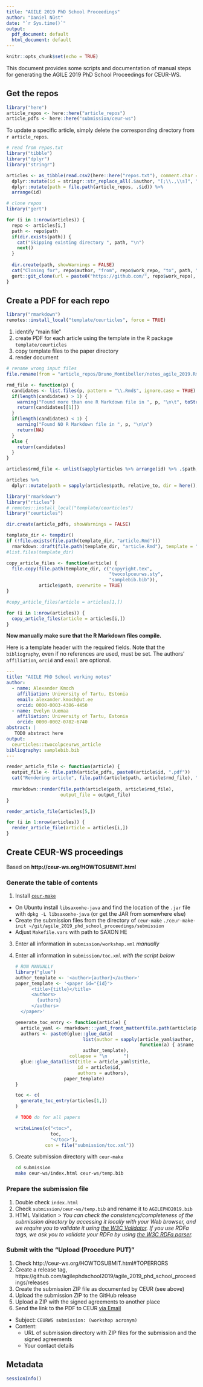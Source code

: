 ```yaml
---
title: "AGILE 2019 PhD School Proceedings"
author: "Daniel Nüst"
date: "`r Sys.time()`"
output:
  pdf_document: default
  html_document: default
---
```


```r
knitr::opts_chunk$set(echo = TRUE)
```

This document provides some scripts and documentation of manual steps for generating the AGILE 2019 PhD School Proceedings for CEUR-WS.

## Get the repos

```r
library("here")
article_repos <- here::here("article_repos")
article_pdfs <- here::here("submission/ceur-ws")
```

To update a specific article, simply delete the corresponding directory from `r article_repos`.

```r
# read from repos.txt
library("tibble")
library("dplyr")
library("stringr")

articles <- as_tibble(read.csv2(here::here("repos.txt"), comment.char = "#", stringsAsFactors = FALSE)) %>%
  dplyr::mutate(id = stringr::str_replace_all(.$author, "[;\\.,\\s]", "_")) %>%
  dplyr::mutate(path = file.path(article_repos, .$id)) %>%
  arrange(id)

# clone repos
library("gert")

for (i in 1:nrow(articles)) {
  repo <- articles[i,]
  path <- repo$path
  if(dir.exists(path)) {
    cat("Skipping existing directory ", path, "\n")
    next()
  }
  
  dir.create(path, showWarnings = FALSE)
  cat("Cloning for", repo$author, "from", repo$work_repo, "to", path, "\n")
  gert::git_clone(url = paste0("https://github.com/", repo$work_repo), path = path)
}
```

## Create a PDF for each repo

```r
library("rmarkdown")
remotes::install_local("template/ceurticles", force = TRUE)
```

1. identify "main file"
2. create PDF for each article using the template in the R package `template/ceurticles`
  1. copy template files to the paper directory
  2. render document

```r
# rename wrong input files
file.rename(from = "article_repos/Bruno_Montibeller/notes_agile_2019.Rmd", "article_repos/Bruno_Montibeller/notes_agile_2019.Rmd.dontuse")

rmd_file <- function(p) {
  candidates <- list.files(p, pattern = "\\.Rmd$", ignore.case = TRUE)
  if(length(candidates) > 1) {
    warning("Found more than one R Markdown file in ", p, "\n\t", toString(candidates), "\n\tUsing: ", candidates[[1]], "\n\n")
    return(candidates[[1]])
  }
  if(length(candidates) < 1) {
    warning("Found NO R Markdown file in ", p, "\n\n")
    return(NA)
  }
  else {
    return(candidates)
  }
}

articles$rmd_file <- unlist(sapply(articles %>% arrange(id) %>% .$path, rmd_file))
```

```r
articles %>%
  dplyr::mutate(path = sapply(articles$path, relative_to, dir = here(), USE.NAMES = FALSE))
```

```r
library("rmarkdown")
library("rticles")
# remotes::install_local("template/ceurticles")
library("ceurticles")

dir.create(article_pdfs, showWarnings = FALSE)

template_dir <- tempdir()
if (!file.exists(file.path(template_dir, "article.Rmd")))
  rmarkdown::draft(file.path(template_dir, "article.Rmd"), template = "twocolpceurws_article", package = "ceurticles", edit = FALSE, create_dir = FALSE)
#list.files(template_dir)

copy_article_files <- function(article) {
  file.copy(file.path(template_dir, c("copyright.tex",
                                      "twocolpceurws.sty",
                                      "samplebib.bib")),
            article$path, overwrite = TRUE)
}

#copy_article_files(article = articles[1,])

for (i in 1:nrow(articles)) {
  copy_article_files(article = articles[i,])
}
```

**Now manually make sure that the R Markdown files compile.**

Here is a template header with the required fields.
Note that the `bibliography`, even if no references are used, must be set.
The authors' `affiliation`, `orcid` and `email` are optional.

```yaml
---
title: "AGILE PhD School working notes"
author:
  - name: Alexander Kmoch
    affiliation: University of Tartu, Estonia
    email: alexander.kmoch@ut.ee
    orcid: 0000-0003-4386-4450
  - name: Evelyn Uuemaa
    affiliation: University of Tartu, Estonia
    orcid: 0000-0002-0782-6740
abstract: |
   TODO abstract here
output:
  ceurticles::twocolpceurws_article
bibliography: samplebib.bib
---
```

```r
render_article_file <- function(article) {
  output_file <- file.path(article_pdfs, paste0(article$id, ".pdf"))
  cat("Rendering article", file.path(article$path, article$rmd_file), "to", output_file, "\n")
  
  rmarkdown::render(file.path(article$path, article$rmd_file),
                    output_file = output_file)
}

render_article_file(articles[5,])

for (i in 1:nrow(articles)) {
  render_article_file(article = articles[i,])
}
```

## Create CEUR-WS proceedings

Based on **http://ceur-ws.org/HOWTOSUBMIT.html**

### Generate the table of contents

1. Install [`ceur-make`](https://github.com/ceurws/ceur-make)
  - On Ubuntu install `libsaxonhe-java` and find the location of the `.jar` file with `dpkg -L libsaxonhe-java` (or get the JAR from somewhere else)
  - Create the submission files from the directory of `ceur-make`
    `./ceur-make-init ~/git/agile_2019_phd_school_proceedings/submission`
  - Adjust `Makefile.vars` with path to SAXON HE
3. Enter all information in `submission/workshop.xml` _manually_
3. Enter all information in `submission/toc.xml` _with the script below_
   ```r
   # RUN MANUALLY
   library("glue")
   author_template <- '<author>{author}</author>'
   paper_template <- '<paper id="{id}">
         <title>{title}</title>
         <authors>
           {authors}
         </authors>
     </paper>'
   
   generate_toc_entry <- function(article) {
     article_yaml <- rmarkdown:::yaml_front_matter(file.path(article$path, article$rmd_file))
     authors <- paste0(glue::glue_data(
                            list(author = sapply(article_yaml$author,
                                                 function(a) { a$name })),
                            author_template),
                       collapse = "\n      ")
     glue::glue_data(list(title = article_yaml$title,
                          id = article$id,
                          authors = authors),
                     paper_template)
   }
   
   toc <- c(
     generate_toc_entry(articles[1,])
   )
   
   # TODO do for all papers
   
   writeLines(c("<toc>",
                toc,
                "</toc>"),
              con = file("submission/toc.xml"))
   ```
3. Create submission directory with `ceur-make`
   ```bash
   cd submission
   make ceur-ws/index.html ceur-ws/temp.bib
   ```

### Prepare the submission file

1. Double check `index.html`
1. Check `submission/ceur-ws/temp.bib` and rename it to `AGILEPHD2019.bib`
2. HTML Validation
   > _You can check the consistency/completeness of the submission directory by accessing it locally with your Web browser, and we require you to validate it using [the W3C Validator](https://validator.w3.org/nu). If you use RDFa tags, we ask you to validate your RDFa by using [the W3C RDFa parser](http://www.w3.org/2012/pyRdfa/)._

### Submit with the "Upload (Procedure PUT)"

1. Check http://ceur-ws.org/HOWTOSUBMIT.html#TOPERRORS
1. Create a release tag, https://github.com/agilephdschool2019/agile_2019_phd_school_proceedings/releases
2. Create the submission ZIP file as documented by CEUR (see above)
3. Upload the submission ZIP to the GitHub release
4. Upload a ZIP with the signed agreements to another place
4. Send the link to the PDF to CEUR [via Email](ceurws@sunsite.informatik.rwth-aachen.de)
  - Subject: `CEURWS submission: (workshop acronym)`
  - Content:
    - URL of submission directory with ZIP files for the submission and the signed agreements
    - Your contact details

## Metadata

```r
sessionInfo()
```
